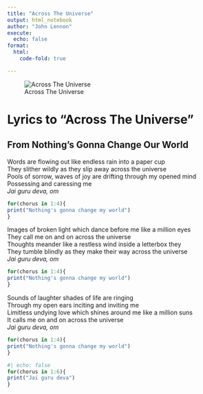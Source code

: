 ```yaml
---
title: "Across The Universe"
output: html_notebook
author: "John Lennon"
execute:
  echo: false
format:
  html:
    code-fold: true

---
```


![Across The Universe](https://townsquare.media/site/295/files/2017/05/Beatles.jpg?w=980&q=75)

# Lyrics to "Across The Universe"

## From Nothing's Gonna Change Our World

Words are flowing out like endless rain into a paper cup  
They slither wildly as they slip away across the universe  
Pools of sorrow, waves of joy are drifting through my opened mind  
Possessing and caressing me  
*Jai guru deva, om*  

```r
for(chorus in 1:4){
print("Nothing's gonna change my world")
}
```

Images of broken light which dance before me like a million eyes  
They call me on and on across the universe  
Thoughts meander like a restless wind inside a letterbox they  
They tumble blindly as they make their way across the universe  
*Jai guru deva, om*  

```r
for(chorus in 1:4){
print("Nothing's gonna change my world")
}
```

Sounds of laughter shades of life are ringing  
Through my open ears inciting and inviting me  
Limitless undying love which shines around me like a million suns  
It calls me on and on across the universe  
*Jai guru deva, om*  

```r
for(chorus in 1:4){
print("Nothing's gonna change my world")
}
```



```r
#| echo: false
for(chorus in 1:6){
print("Jai guru deva")
}
```


